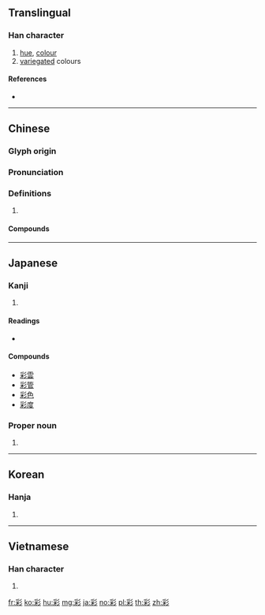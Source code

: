 {{also|綵}}
==Translingual==
{{stroke order|strokes=11}}

===Han character===
{{Han char|rn=59|rad=彡|as=08|sn=11|four=22922|canj=BDHHH|ids=⿰采彡}}

# [[hue]], [[colour]]
# [[variegated]] colours

====References====
* {{Han ref|kx=0363.210|dkj=09992|dj=0682.190|hdz=20855.030|uh=5F69|ud=24425|bh=B16D|bd=45421}}

----

==Chinese==
{{zh-forms}}

===Glyph origin===
{{Han etym}}

===Pronunciation===
{{zh-pron
|m=cǎi
|c=coi2
|h=pfs=
|md=
|mn=chhái
|w=
|mc=y
|oc=y
|cat=
}}

===Definitions===
{{zh-hanzi}}

# {{rfdef|lang=zh}}

====Compounds====
{{der5
| {{zh-l|彩扮}}
| {{zh-l|彩筆}}
| {{zh-l|彩唱}}
| {{zh-l|彩車}}
| {{zh-l|彩綢}}
| {{zh-l|彩帶}}
| {{zh-l|彩旦}}
| {{zh-l|彩蛋}}
| {{zh-l|彩燈}}
| {{zh-l|彩電}}
| {{zh-l|彩雕}}
| {{zh-l|彩調}}
| {{zh-l|彩坊}}
| {{zh-l|彩鳳隨鴉}}
| {{zh-l|彩號}}, {{zh-l|彩號兒}}
| {{zh-l|彩虹}}
| {{zh-l|彩畫}}
| {{zh-l|彩繪}}
| {{zh-l|彩轎}}
| {{zh-l|彩卷}}
| {{zh-l|彩口}}
| {{zh-l|彩擴}}
| {{zh-l|彩票}}
| {{zh-l|彩旗}}
| {{zh-l|彩氣}}, {{zh-l|彩氣兒}}
| {{zh-l|彩色}}
| {{zh-l|彩聲}}
| {{zh-l|彩塑}}
| {{zh-l|彩陶}}
| {{zh-l|彩雲}}
| {{zh-l|彩照}}
| {{zh-l|彩紙}}
}}

----

==Japanese==

===Kanji===
{{ja-kanji|grade=c|rs=彡08}}

# {{defn|lang=ja|sort=彡08}}

====Readings====
* {{ja-readings|goon=[[さい]] (sai)|kanon=[[さい]] (sai)|kun=[[いろどる]] (irodoru), [[いろどり]] (irodori), [[つや]] (tsuya), [[あ]] (a)|nanori=[[あや]] (aya)}}

====Compounds====
* [[彩雲]]
* [[彩管]]
* [[彩色]]
* [[彩度]]

===Proper noun===
{{ja-pos|あや|proper}}

# {{given name|female|lang=ja|sort=あや}}

----

==Korean==

===Hanja===
{{ko-hanja|hangeul=채|eumhun=|rv=chae|mr=ch'ae|y=chay}}

# {{defn|lang=ko|sort=彡08}}

----

==Vietnamese==

===Han character===
{{vi-hantu|[[thái]], [[rằn]], [[thể]], [[thải]]|rs=彡08}}

# {{defn|lang=vi|sort=彡08}}

[[fr:彩]]
[[ko:彩]]
[[hu:彩]]
[[mg:彩]]
[[ja:彩]]
[[no:彩]]
[[pl:彩]]
[[th:彩]]
[[zh:彩]]